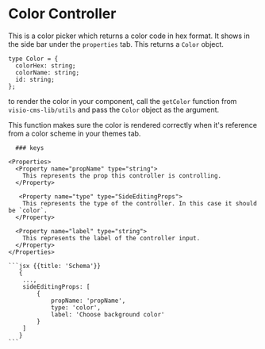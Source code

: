 # Color Controller
This is a color picker which returns a color code in hex format. It shows in the side bar under the `properties` tab. This returns a `Color` object.

```tsx
type Color = {
  colorHex: string;
  colorName: string;
  id: string;
};
```

to render the color in your component,  call the `getColor` function from `visio-cms-lib/utils` and pass the `Color` object as the argument.

This function makes sure the color is rendered correctly when it's reference from a color scheme in your themes tab.

<Row>
  <Col>

      ### keys

    <Properties>
      <Property name="propName" type="string">
        This represents the prop this controller is controlling.
      </Property>

       <Property name="type" type="SideEditingProps">
        This represents the type of the controller. In this case it should be `color`.
      </Property>

      <Property name="label" type="string">
        This represents the label of the controller input.
      </Property>
    </Properties>

  </Col>
  <Col sticky>

    ```jsx {{title: 'Schema'}}
       {
        ...,
        sideEditingProps: [
            {
                propName: 'propName',
                type: 'color',
                label: 'Choose background color'
            }
        ]
       }
    ```

  </Col>
</Row>